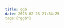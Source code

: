 ```yaml
---
title: ggb
date: 2023-02-23 21:34:25
tags:{"ggb"}
---
```

<meta name=viewport content="width=device-width,initial-scale=1">  
<meta charset="utf-8"/>
<script src="deployggb.js"></script>
<!---
<script src="webSimple.nocache.js"></script>
<article class="geogebrawebs"
         data-param-width="650"
         data-param-height="460"
         data-param-useBrowserForJS="false"
         data-param-enableShiftDragZoom="false"
         data-param-ggbbase64="UEs......==">
</article>
<script src="webSimple.nocache.js"></script>
<article class="geogebraweb"
         data-param-width="780" data-param-height="460"
         data-param-enableRightClick="false"
         data-param-ggbbase64="UEsDBBQ...AAAAA=">
</article>
--->
<div id="ggb-element"></div> 
<script>  
    var params = {"appName": "graphing", "width": 800, "height": 600, "showToolBar": true, "showAlgebraInput": true, "showMenuBar": true };
    var applet = new GGBApplet(params, true);
    window.addEventListener("load", function() { 
        applet.inject('ggb-element');
    });
</script>

<div></div>